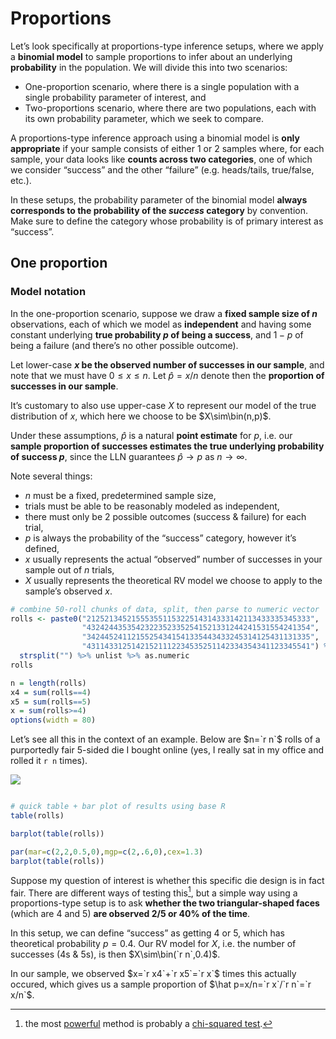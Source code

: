

# Proportions

Let's look specifically at proportions-type inference setups, where we apply a **binomial model** to sample proportions to infer about an underlying **probability** in the population. We will divide this into two scenarios:

 - One-proportion scenario, where there is a single population with a single probability parameter of interest, and
 - Two-proportions scenario, where there are two populations, each with its own probability parameter, which we seek to compare.


:::{.note}
A proportions-type inference approach using a binomial model is **only appropriate** if your sample consists of either 1 or 2 samples where, for each sample, your data looks like **counts across two categories**, one of which we consider "success" and the other "failure" (e.g. heads/tails, true/false, etc.).

In these setups, the probability parameter of the binomial model **always corresponds to the probability of the _success_ category** by convention. Make sure to define the category whose probability is of primary interest as "success".
:::


## One proportion

### Model notation

In the one-proportion scenario, suppose we draw a **fixed sample size of $n$** observations, each of which we model as **independent** and having some constant underlying **true probability $p$ of being a success**, and $1-p$ of being a failure (and there's no other possible outcome).

Let lower-case **$x$ be the observed number of successes in our sample**, and note that we must have $0\le x\le n$. Let $\hat p=x/n$ denote then the **proportion of successes in our sample**.

It's customary to also use upper-case $X$ to represent our model of the true distribution of $x$, which here we choose to be $X\sim\bin(n,p)$.

Under these assumptions, $\hat p$ is a natural **point estimate** for $p$, i.e. our **sample proportion of successes estimates the true underlying probability of success $p$**, since the LLN guarantees $\hat p\to p$ as $n\to\infty$.

:::{.note}
Note several things:

 - $n$ must be a fixed, predetermined sample size,
 - trials must be able to be reasonably modeled as independent,
 - there must only be 2 possible outcomes (success & failure) for each trial,
 - $p$ is always the probability of the "success" category, however it's defined,
 - $x$ usually represents the actual "observed" number of successes in your sample out of $n$ trials,
 - $X$ usually represents the theoretical RV model we choose to apply to the sample's observed $x$.
:::

:::{.eg}

```r
# combine 50-roll chunks of data, split, then parse to numeric vector
rolls <- paste0("21252134521555355115322514314333142113433335345333",
                "43242443535423223523352541521331244241531554241354",
                "34244524112155254341541335443433245314125431131335",
                "43114331251421521112234535251142334354341123345541") %>%
  strsplit("") %>% unlist %>% as.numeric
rolls
```
```r
n = length(rolls)
x4 = sum(rolls==4)
x5 = sum(rolls==5)
x = sum(rolls>=4)
options(width = 80)
```

Let's see all this in the context of an example. Below are $n=`r n`$ rolls of a purportedly fair 5-sided die I bought online (yes, I really sat in my office and rolled it `r n` times).

![](d5.jpg){.i3}

```r
```
```r
# quick table + bar plot of results using base R
table(rolls)
```
```r
barplot(table(rolls))
```

:::{.i6}
```r
par(mar=c(2,2,0.5,0),mgp=c(2,.6,0),cex=1.3)
barplot(table(rolls))
```
:::

Suppose my question of interest is whether this specific die design is in fact fair. There are different ways of testing this^[the most [powerful](https://www.scribbr.com/statistics/statistical-power) method is probably a [chi-squared test](https://www.scribbr.com/statistics/chi-square-tests).], but a simple way using a proportions-type setup is to ask **whether the two triangular-shaped faces** (which are 4 and 5) **are observed 2/5 or 40% of the time**.

In this setup, we can define "success" as getting 4 or 5, which has theoretical probability $p=0.4$. Our RV model for $X$, i.e. the number of successes (4s & 5s), is then $X\sim\bin(`r n`,0.4)$.

In our sample, we observed $x=`r x4`+`r x5`=`r x`$ times this actually occured, which gives us a sample proportion of $\hat p=x/n=`r x`/`r n`=`r x/n`$.
:::

